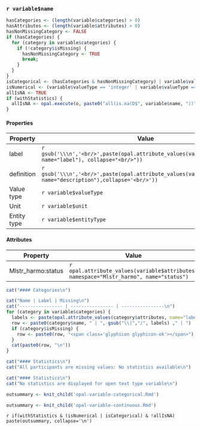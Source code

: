 ### `r variable$name`

```r
hasCategories <- (length(variable$categories) > 0)
hasAttributes <- (length(variable$attributes) > 0)
hasNonMissingCategory <- FALSE
if (hasCategories) {
  for (category in variable$categories) {
    if (!category$isMissing) {
      hasNonMissingCategory <- TRUE      
      break;
    }
  }
}
isCategorical <- (hasCategories & hasNonMissingCategory) | variable$valueType == 'boolean'
isNumerical <- (variable$valueType == 'integer' | variable$valueType == 'decimal') & !isCategorical
allIsNA <- TRUE
if (withStatistics) {
  allIsNA <- opal.execute(o, paste0("all(is.na(D$", variable$name, "))"))
}
```

#### Properties

Property         | Value  
---------------- | ----------------
label            | `r gsub('\\\n','<br/>',paste(opal.attribute_values(variable$attributes, name="label"), collapse="<br/>"))`
definition       | `r gsub('\\\n','<br/>',paste(opal.attribute_values(variable$attributes, name="description"),collapse='<br/>'))`
Value type       | `r variable$valueType`
Unit             | `r variable$unit`
Entity type      | `r variable$entityType`


#### Attributes

Property         | Value  
-----------------| ----------------
Mlstr_harmo:status      | `r opal.attribute_values(variable$attributes, namespace="Mlstr_harmo", name="status")`

```r
cat("#### Categories\n")
```

```r
cat("Name | Label | Missing\n")
cat("---------------- | ---------------- | ----------------\n")
for (category in variable$categories) {
  labels <- paste(opal.attribute_values(category$attributes, name="label"), collapse="<br/>")
  row <- paste0(category$name, " | ", gsub("\\|","/", labels) ," | ")
  if (category$isMissing) {
    row <- paste0(row, "<span class='glyphicon glyphicon-ok'></span>")
  }
  cat(paste0(row, "\n"))
}
```

```r
cat("#### Statistics\n")
cat("All participants are missing values: No statistics available\n")
```

```r
cat("#### Statistics\n")
cat("No statistics are displayed for open text type variable\n")
```

```r
outsummary <- knit_child('opal-variable-categorical.Rmd')
```

```r
outsummary <- knit_child('opal-variable-continuous.Rmd')
```

`r if(withStatistics & (isNumerical | isCategorical) & !allIsNA) paste(outsummary, collapse='\n')`
